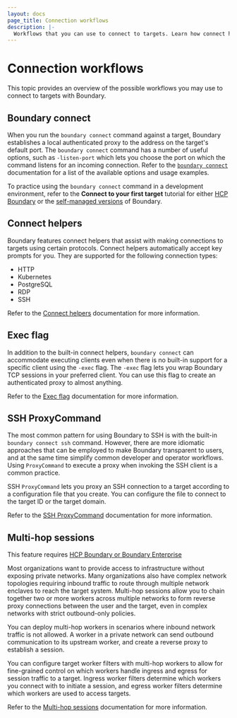 ```yaml
---
layout: docs
page_title: Connection workflows
description: |-
  Workflows that you can use to connect to targets. Learn how connect helpers, the `-exec` flag, and SSH ProxyCommand can help facilitate connections to targets.
---
```


# Connection workflows

This topic provides an overview of the possible workflows you may use to connect to targets with Boundary.

## Boundary connect

When you run the `boundary connect` command against a target, Boundary establishes a local authenticated proxy to the address on the target's default port.
The `boundary connect` command has a number of useful options, such as `-listen-port` which lets you choose the port on which the command listens for an incoming connection.
Refer to the [`boundary connect`](/boundary/docs/commands/connect) documentation for a list of the available options and usage examples.

To practice using the `boundary connect` command in a development environment, refer to the **Connect to your first target** tutorial for either [HCP Boundary](/boundary/tutorials/hcp-getting-started/hcp-getting-started-connect) or the [self-managed versions](/boundary/tutorials/oss-getting-started/oss-getting-started-connect) of Boundary.

## Connect helpers

Boundary features connect helpers that assist with making connections to targets using certain protocols.
Connect helpers automatically accept key prompts for you.
They are supported for the following connection types:

- HTTP
- Kubernetes
- PostgreSQL
- RDP
- SSH

Refer to the [Connect helpers](/boundary/docs/concepts/connection-workflows/connect-helpers) documentation for more information.

## Exec flag

In addition to the built-in connect helpers, `boundary connect` can accommodate executing clients even when there is no built-in support for a specific client using the `-exec` flag.
The `-exec` flag lets you wrap Boundary TCP sessions in your preferred client.
You can use this flag to create an authenticated proxy to almost anything.

Refer to the [Exec flag](/boundary/docs/concepts/connection-workflows/exec-flag) documentation for more information.

## SSH ProxyCommand

The most common pattern for using Boundary to SSH is with the built-in `boundary connect ssh` command.
However, there are more idiomatic approaches that can be employed to make Boundary transparent to users, and at the same time simplify common developer and operator workflows.
Using `ProxyCommand` to execute a proxy when invoking the SSH client is a common practice.

SSH `ProxyCommand` lets you proxy an SSH connection to a target according to a configuration file that you create.
You can configure the file to connect to the target ID or the target domain.

Refer to the [SSH ProxyCommand](/boundary/docs/concepts/connection-workflows/workflow-ssh-proxycommand) documentation for more information.

## Multi-hop sessions

<EnterpriseAlert product="boundary">This feature requires <a href="https://www.hashicorp.com/products/boundary">HCP Boundary or Boundary Enterprise</a></EnterpriseAlert>

Most organizations want to provide access to infrastructure without exposing private networks.
Many organizations also have complex network topologies requiring inbound traffic to route through multiple network enclaves to reach the target system.
Multi-hop sessions allow you to chain together two or more workers across multiple networks to form reverse proxy connections between the user and the target, even in complex networks with strict outbound-only policies.

You can deploy multi-hop workers in scenarios where inbound network traffic is
not allowed.
A worker in a private network can send outbound communication to its upstream worker, and create a reverse proxy to establish a session.

You can configure target worker filters with multi-hop workers to allow for fine-grained control on which workers handle ingress and egress for session traffic to a target.
Ingress worker filters determine which workers you connect with to initiate a session, and egress worker filters determine which workers are used to access targets.

Refer to the [Multi-hop sessions](/boundary/docs/concepts/connection-workflows/multi-hop) documentation for more information.